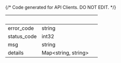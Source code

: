 {/* Code generated for API Clients. DO NOT EDIT. */}

| &nbsp;      | &nbsp;                    | &nbsp; |
| ----------- | ------------------------- | ------ |
| error_code  | string                    |        |
| status_code | int32                     |        |
| msg         | string                    |        |
| details     | Map&lt;string, string&gt; |        |
